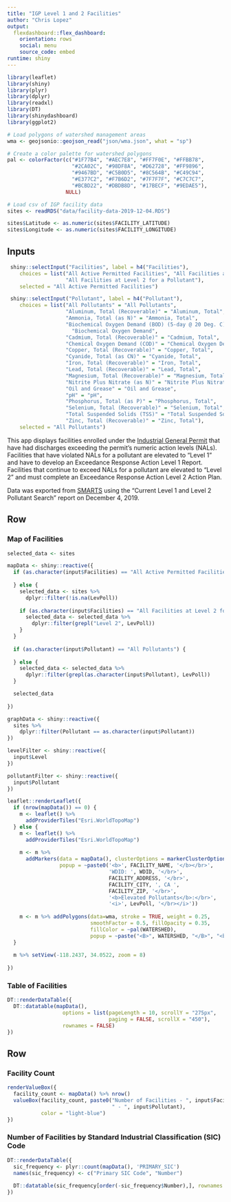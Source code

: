 ```yaml
---
title: "IGP Level 1 and 2 Facilities"
author: "Chris Lopez"
output: 
  flexdashboard::flex_dashboard:
    orientation: rows
    social: menu
    source_code: embed
runtime: shiny
---
```


```r
library(leaflet)
library(shiny)
library(plyr)
library(dplyr)
library(readxl)
library(DT)
library(shinydashboard)
library(ggplot2)

# Load polygons of watershed management areas
wma <- geojsonio::geojson_read("json/wma.json", what = "sp")

# Create a color palette for watershed polygons
pal <- colorFactor(c("#1F77B4", "#AEC7E8", "#FF7F0E", "#FFBB78", 
                     "#2CA02C", "#98DF8A", "#D62728", "#FF9896", 
                     "#9467BD", "#C5B0D5", "#8C564B", "#C49C94", 
                     "#E377C2", "#F7B6D2", "#7F7F7F", "#C7C7C7", 
                     "#BCBD22", "#DBDB8D", "#17BECF", "#9EDAE5"), 
                   NULL)

# Load csv of IGP facility data
sites <- readRDS("data/facility-data-2019-12-04.RDS")

sites$Latitude <- as.numeric(sites$FACILITY_LATITUDE)
sites$Longitude <- as.numeric(sites$FACILITY_LONGITUDE)
```

Inputs {.sidebar data-width=300}
-----------------------------------------------------------------------

```r
 shiny::selectInput("Facilities", label = h4("Facilities"), 
    choices = list("All Active Permitted Facilities", "All Facilities at Level 1 or 2 for a Pollutant",
                   "All Facilities at Level 2 for a Pollutant"), 
    selected = "All Active Permitted Facilities")
```

```r
 shiny::selectInput("Pollutant", label = h4("Pollutant"), 
    choices = list("All Pollutants" = "All Pollutants",
                   "Aluminum, Total (Recoverable)" = "Aluminum, Total",
                   "Ammonia, Total (as N)" = "Ammonia, Total",             
                   "Biochemical Oxygen Demand (BOD) (5-day @ 20 Deg. C)" = 
                     "Biochemical Oxygen Demand",
                   "Cadmium, Total (Recoverable)" = "Cadmium, Total",
                   "Chemical Oxygen Demand (COD)" = "Chemical Oxygen Demand",
                   "Copper, Total (Recoverable)" = "Copper, Total",
                   "Cyanide, Total (as CN)" = "Cyanide, Total",                     
                   "Iron, Total (Recoverable)" = "Iron, Total",
                   "Lead, Total (Recoverable)" = "Lead, Total",           
                   "Magnesium, Total (Recoverable)" = "Magnesium, Total", 
                   "Nitrite Plus Nitrate (as N)" = "Nitrite Plus Nitrate", 
                   "Oil and Grease" = "Oil and Grease", 
                   "pH" = "pH",
                   "Phosphorus, Total (as P)" = "Phosphorus, Total", 
                   "Selenium, Total (Recoverable)" = "Selenium, Total",       
                   "Total Suspended Solids (TSS)" = "Total Suspended Solids",         
                   "Zinc, Total (Recoverable)" = "Zinc, Total"), 
    selected = "All Pollutants")
```

This app displays facilities enrolled under the [Industrial General Permit](https://www.waterboards.ca.gov/water_issues/programs/stormwater/industrial.html) that have had discharges exceeding the permit's numeric action levels (NALs). Facilities that have violated NALs for a pollutant are elevated to "Level 1" and have to develop an Exceedance Response Action Level 1 Report. Facilities that continue to exceed NALs for a pollutant are elevated to "Level 2" and must complete an Exceedance Response Action Level 2 Action Plan.

Data was exported from [SMARTS](https://smarts.waterboards.ca.gov) using the "Current Level 1 and Level 2 Pollutant Search" report on December 4, 2019.


Row {.tabset data-height=650}
-----------------------------------------------------------------------

### Map of Facilities
    
```r
selected_data <- sites

mapData <- shiny::reactive({
  if (as.character(input$Facilities) == "All Active Permitted Facilities") {
    
  } else {
    selected_data <- sites %>%
      dplyr::filter(!is.na(LevPoll))
    
    if (as.character(input$Facilities) == "All Facilities at Level 2 for a Pollutant") {
      selected_data <- selected_data %>%
        dplyr::filter(grepl("Level 2", LevPoll))
    }
  }
  
  if (as.character(input$Pollutant) == "All Pollutants") {
    
  } else {
    selected_data <- selected_data %>%
      dplyr::filter(grepl(as.character(input$Pollutant), LevPoll))
  }

  selected_data
    
})

graphData <- shiny::reactive({
  sites %>%
    dplyr::filter(Pollutant == as.character(input$Pollutant))
})

levelFilter <- shiny::reactive({
  input$Level
})

pollutantFilter <- shiny::reactive({
  input$Pollutant
})

leaflet::renderLeaflet({
  if (nrow(mapData()) == 0) {
    m <- leaflet() %>%
      addProviderTiles("Esri.WorldTopoMap")
  } else {
    m <- leaflet() %>%
      addProviderTiles("Esri.WorldTopoMap")
    
    m <- m %>%
      addMarkers(data = mapData(), clusterOptions = markerClusterOptions(),
                 popup = ~paste0('<b>', FACILITY_NAME, '</b></br>',
                                 'WDID: ', WDID, '</br>',
                                 FACILITY_ADDRESS, '</br>',
                                 FACILITY_CITY, ', CA ',
                                 FACILITY_ZIP, '</br>',
                                 '<b>Elevated Pollutants</b>:</br>',
                                 '<i>', LevPoll, '</br></i>'))
    
    m <- m %>% addPolygons(data=wma, stroke = TRUE, weight = 0.25, 
                           smoothFactor = 0.5, fillOpacity = 0.35,
                           fillColor = ~pal(WATERSHED), 
                           popup = ~paste("<B>", WATERSHED, "</B>", "<br>"))
  }
  
  m %>% setView(-118.2437, 34.0522, zoom = 8)
  
})
```

### Table of Facilities

```r
DT::renderDataTable({
  DT::datatable(mapData(), 
                  options = list(pageLength = 10, scrollY = "275px", 
                                 paging = FALSE, scrollX = "450"),
                  rownames = FALSE)
})

```

Row {data-height=350}
-----------------------------------------------------------------------

### Facility Count

```r

renderValueBox({
  facility_count <- mapData() %>% nrow()
  valueBox(facility_count, paste0("Number of Facilities - ", input$Facilities, 
                                  " - ", input$Pollutant), 
           color = "light-blue")
})
```

### Number of Facilities by Standard Industrial Classification (SIC) Code

```r

DT::renderDataTable({
  sic_frequency <- plyr::count(mapData(), 'PRIMARY_SIC')
  names(sic_frequency) <- c("Primary SIC Code", "Number")
  
  DT::datatable(sic_frequency[order(-sic_frequency$Number),], rownames = FALSE, options = list(dom = 't', scrollY = "200px"))
})

```


